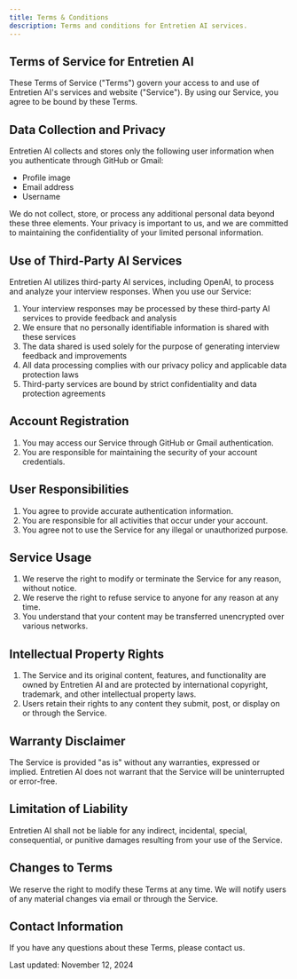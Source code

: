 ```yaml
---
title: Terms & Conditions
description: Terms and conditions for Entretien AI services.
---
```


## Terms of Service for Entretien AI

These Terms of Service ("Terms") govern your access to and use of Entretien AI's services and website ("Service"). By using our Service, you agree to be bound by these Terms.

## Data Collection and Privacy

Entretien AI collects and stores only the following user information when you authenticate through GitHub or Gmail:

- Profile image
- Email address
- Username

We do not collect, store, or process any additional personal data beyond these three elements. Your privacy is important to us, and we are committed to maintaining the confidentiality of your limited personal information.

## Use of Third-Party AI Services

Entretien AI utilizes third-party AI services, including OpenAI, to process and analyze your interview responses. When you use our Service:

1. Your interview responses may be processed by these third-party AI services to provide feedback and analysis
2. We ensure that no personally identifiable information is shared with these services
3. The data shared is used solely for the purpose of generating interview feedback and improvements
4. All data processing complies with our privacy policy and applicable data protection laws
5. Third-party services are bound by strict confidentiality and data protection agreements

## Account Registration

1. You may access our Service through GitHub or Gmail authentication.
2. You are responsible for maintaining the security of your account credentials.

## User Responsibilities

1. You agree to provide accurate authentication information.
2. You are responsible for all activities that occur under your account.
3. You agree not to use the Service for any illegal or unauthorized purpose.

## Service Usage

1. We reserve the right to modify or terminate the Service for any reason, without notice.
2. We reserve the right to refuse service to anyone for any reason at any time.
3. You understand that your content may be transferred unencrypted over various networks.

## Intellectual Property Rights

1. The Service and its original content, features, and functionality are owned by Entretien AI and are protected by international copyright, trademark, and other intellectual property laws.
2. Users retain their rights to any content they submit, post, or display on or through the Service.

## Warranty Disclaimer

The Service is provided "as is" without any warranties, expressed or implied. Entretien AI does not warrant that the Service will be uninterrupted or error-free.

## Limitation of Liability

Entretien AI shall not be liable for any indirect, incidental, special, consequential, or punitive damages resulting from your use of the Service.

## Changes to Terms

We reserve the right to modify these Terms at any time. We will notify users of any material changes via email or through the Service.

## Contact Information

If you have any questions about these Terms, please contact us.

Last updated: November 12, 2024
